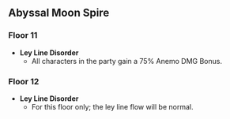 {{Abyssal Moon Spire
| startVersion = 3.3
| start = 2022-12-16
| end = 2023-02-01
| prev = 2022-11-16
| next = 2023-02-01
| floor11Changed = 1
| floor12Changed = 1
}}

==Abyssal Moon Spire==
===Floor 11===
* '''Ley Line Disorder'''
** All characters in the party gain a 75% Anemo DMG Bonus.
{{Domain Enemies
|level1=88
|target1=Target defense progress greater than 20/40/60%
|enemies1_1= Hydro Specter*2; Cryo Specter*2; Pyro Specter*2; Large Cryo Slime*2; Large Hydro Slime*2; Large Pyro Slime*2; Cryo Slime*2; Hydro Slime*3; Pyro Slime*3
|enemies1_2= Primal Construct: Repulsor; Primal Construct: Reshaper; Primal Construct: Prospector*2
|level2=90
|target2=Remaining challenge time longer than 60/180/300 sec.
|enemies2_1=Abyss Lector: Fathomless Flames*1; Pyro Abyss Mage*1; Cryo Abyss Mage*1; Hydro Abyss Mage*2
|enemies2_2= Ruin Drake: Earthguard*2; Ruin Destroyer*2
|level3=92
|target3=Remaining challenge time longer than 180/300/420 sec.
|enemies3_1=
  Mirror Maiden;
  Fatui Skirmisher - Pyroslinger Bracer*2;
  Fatui Skirmisher - Cryogunner Legionnaire / {{Aura|Ice Cage}};
  Winged Dendroshroom;
  Winged Cryoshroom;
  Grounded Hydroshroom;
  Grounded Geoshroom / {{Aura|Rumbling Stone}}
|enemies3_2=Ruin Drake: Skywatch*4
}}

===Floor 12===
* '''Ley Line Disorder'''
** For this floor only; the ley line flow will be normal.
{{Domain Enemies
|level1=95
|target1=Remaining challenge time longer than 180/300/420 sec.
|enemies1_1=Perpetual Mechanical Array
|enemies1_2=
  Eremite Stone Enchanter / {{Aura|Rumbling Stone}};
  Fatui Skirmisher - Geochanter Bracer;
  Eremite Desert Clearwater;
  Eremite Sunfrost
|level2=98
|target2=Remaining challenge time longer than 180/300/420 sec.
|enemies2_1= Eremite Galehunter; Primal Construct: Repulsor; Primal Construct: Reshaper; Primal Construct: Prospector
|enemies2_2=Golden Wolflord
|level3=100
|target3=Remaining challenge time longer than 180/300/420 sec.
|enemies3_1=Jadeplume Terrorshroom
|enemies3_2=
  Rockfond Rifthound / {{Aura|Rumbling Stone}};
  Rockfond Rifthound*2;
  Rockfond Rifthound Whelp*12
}}